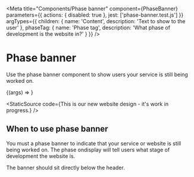
<Meta
    title="Components/Phase banner"
    component={PhaseBanner}
    parameters={{
        actions: {
            disabled: true
        },
        jest: ['phase-banner.test.js']
    }}
    argTypes={{
        children: {
            name: 'Content',
            description: 'Text to show to the user'
        },
        phaseTag: {
            name: 'Phase tag',
            description: 'What phase of development is the website in?'
        }
    }}
/>

# Phase banner

Use the phase banner component to show users your service is still being worked on.

<Canvas>
    <Story
        name="Phase banner"
        args={{
            children: `This is our new website design - it's work in progress.`,
            phaseTag: 'beta'
        }}
    >
        {(args) => <PhaseBanner {...args } />}
    </Story>
</Canvas>

<StaticSource code={<PhaseBanner phaseTag="beta">This is our new website design - it's work in progress.</PhaseBanner>} />

## When to use phase banner

You must a phase banner to indicate that your service or website is still being worked on. The phase ondisplay will tell users what stage of development the website is.

The banner should sit directly below the header.
